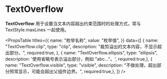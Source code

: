 # TextOverflow

**TextOverflow** 用于设置当文本内容超出约束范围时的处理方式，常与 TextStyle.maxLines 一起使用。


<PropsTable
  titles={{
    name: "枚举名称",
    value: "枚举值",
  }}
  data={[
    {
      name: "TextOverflow.clip",
      type: "clip",
      description: "裁剪溢出的文本内容，不显示超出部分。",
      required:true,
    },
    {
      name: "TextOverflow.ellipsis",
      type: "ellipsis",
      description: '使用省略号表示溢出部分，例如 "abc..."。',
     required:true,},
    {
      name: "TextOverflow.visible",
      type: "visible",
      description: "不做处理，超出部分照常显示，可能会超出父组件边界。",
     required:true,},
  ]}
/>
